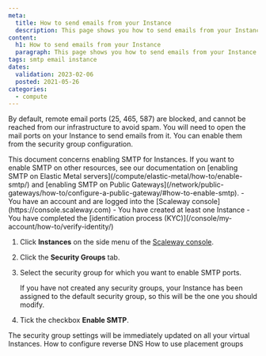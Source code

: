 ```yaml
---
meta:
  title: How to send emails from your Instance
  description: This page shows you how to send emails from your Instance
content:
  h1: How to send emails from your Instance
  paragraph: This page shows you how to send emails from your Instance
tags: smtp email instance 
dates:
  validation: 2023-02-06
  posted: 2021-05-26
categories:
  - compute
---
```



By default, remote email ports (25, 465, 587) are blocked, and cannot be reached from our infrastructure to avoid spam. You will need to open the mail ports on your Instance to send emails from it. You can enable them from the security group configuration.

<Macro id="iam-requirements" />

<Message type="note">
  This document concerns enabling SMTP for Instances. If you want to enable SMTP on other resources, see our documentation on [enabling SMTP on Elastic Metal servers](/compute/elastic-metal/how-to/enable-smtp/) and [enabling SMTP on Public Gateways](/network/public-gateways/how-to/configure-a-public-gateway/#how-to-enable-smtp).
</Message>

<Message type="requirement">
  - You have an account and are logged into the [Scaleway console](https://console.scaleway.com)
  - You have created at least one Instance
  - You have completed the [identification process (KYC)](/console/my-account/how-to/verify-identity/)
</Message>


1. Click **Instances** on the side menu of the [Scaleway console](https://console.scaleway.com).
2. Click the **Security Groups** tab.
3. Select the security group for which you want to enable SMTP ports. 
    <Lightbox src="scaleway_security_groups.webp" alt=""/>

    <Message type="note">
      If you have not created any security groups, your Instance has been assigned to the default security group, so this will be the one you should modify.
    </Message>
4. Tick the checkbox **Enable SMTP**.
    <Lightbox src="scaleway_enable_smtp.webp" alt=""/>


<Message type="note">
  The security group settings will be immediately updated on all your virtual Instances.
</Message>



<Navigation title="See Also">
  <PreviousButton to="/compute/instances/how-to/configure-reverse-dns/">How to configure reverse DNS</PreviousButton>
  <NextButton to="/compute/instances/how-to/use-placement-groups/">How to use placement groups</NextButton>
</Navigation>